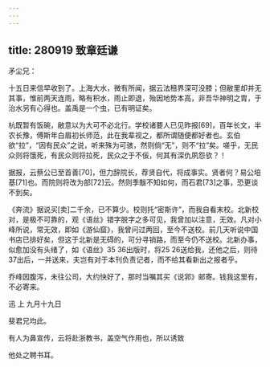 ```yaml
---
---
---
```

title: 280919 致章廷谦
---




矛尘兄：

十五日来信早收到了。上海大水，微有所闻，据云法租界深可没膝；但敝里却并无其事，惟前两天连雨，略有积水，雨止即退，殆因地势本高，非吾华神明之胄，于治水另有心得也。盖禹是一个虫，已有明证矣。

杭既暂有饭碗，敝意以为大可不必北行。学校诸要人已见昨报[69]，百年长文，半农长豫，傅斯年白眉初长师范，此在我辈视之，都所谓随便都好者也。玄伯欲“拉”，“因有民众”之说，听来殊为可骇，然则倘“无”，则不“拉”矣。嗟乎，无民众则将饿死，有民众则将拉死，民众之于不佞，何其有深仇夙怨欤？！

据报，云蔡公已至首善[70]，但力辞院长，荐贤自代，将成事实。贤者何？易公培基[71]也。而院则将改为部[72]云。然则季黻不知如何，而石君[73]之事，恐更谈不到矣。

《奔流》据说买[卖]二千余，已不算少。校则托“密斯许”，而我自看末校。北新校对，是极不可靠的，观《语丝》错字脱字之多可见，我曾加以注意，无效。凡对小峰所说，常无效，即如《游仙窟》，我曾问过两回，至今不送校。前几天听说中国书店已排好矣，但这于北新是无碍的，可分寻销路，而至今仍不送校。北新办事，似愈加没有头绪了，如《语丝》35 36出版时，将25 26送给我，还他之后，则待37出后，一并送来，夫岂有对于本刊负责记者，而不给其看新出之报者乎。

乔峰因腹泻，未往公司，大约快好了，那时当嘱其买《说郛》邮寄。钱我这里有，不必寄来。

迅 上 九月十九日

斐君兄均此。

有人为鼻宣传，云将赴浙教书，盖空气作用也，所以诱致

他处之聘书耳。